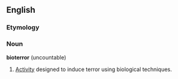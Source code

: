 == English ==
=== Etymology ===
{{etystub}}

===Noun===
'''bioterror''' (uncountable)

# [[Activity]] designed to induce terror using biological techniques.